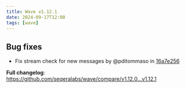 ```yaml
---
title: Wave v1.12.1
date: 2024-09-17T12:00
tags: [wave]
---
```


## Bug fixes

- Fix stream check for new messages by @pditommaso in [16a7e256](https://github.com/seqeralabs/wave/commit/16a7e256b6ad5fbe8d3c93f0ad55996fb884dc5f)

**Full changelog**: https://github.com/seqeralabs/wave/compare/v1.12.0...v1.12.1
